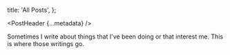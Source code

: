 
  title: 'All Posts',
};

<PostHeader {...metadata} />

Sometimes I write about things that I've been doing or that interest me. This is where those writings go.

<PostHeaderList pages={getAllPosts()} />
